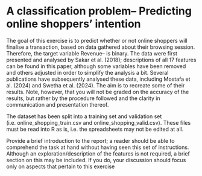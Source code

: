 # A classification problem– Predicting online shoppers’ intention

The goal of this exercise is to predict whether or not online shoppers will finalise a transaction, based on data gathered about their browsing session. Therefore, the target variable Revenue– is binary. The data were first presented and analysed by Sakar et al. (2018); descriptions of all 17 features can be found in this paper, although some variables have been removed and others adjusted in order to simplify the analysis a bit. Several publications have subsequently analysed these data, including Mostafa et al. (2024) and Swetha et al. (2024). The aim is to recreate some of their results. Note, however, that you will not be graded on the accuracy of the results, but rather by the procedure followed and the clarity in communication and presentation thereof.

The dataset has been split into a training set and validation set (i.e. online_shopping_train.csv and online_shopping_valid.csv). These files must be read into R as is, i.e. the spreadsheets may not be edited at all.

Provide a brief introduction to the report; a reader should be able to comprehend the task at hand without having seen this set of instructions. Although an exploration/description of the features is not required, a brief section on this may be included. If you do, your discussion should focus only on aspects that pertain to this exercise
